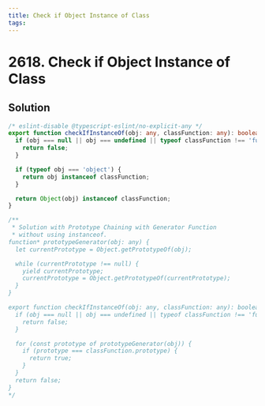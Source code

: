 ```yaml
---
title: Check if Object Instance of Class
tags:
---
```


# 2618. Check if Object Instance of Class

<Badges>
<LevelBadge level="medium" />

</Badges>

## Solution

```typescript filename="solution.ts" copy
/* eslint-disable @typescript-eslint/no-explicit-any */
export function checkIfInstanceOf(obj: any, classFunction: any): boolean {
  if (obj === null || obj === undefined || typeof classFunction !== 'function') {
    return false;
  }

  if (typeof obj === 'object') {
    return obj instanceof classFunction;
  }

  return Object(obj) instanceof classFunction;
}

/**
 * Solution with Prototype Chaining with Generator Function
 * without using instanceof.
function* prototypeGenerator(obj: any) {
  let currentPrototype = Object.getPrototypeOf(obj);

  while (currentPrototype !== null) {
    yield currentPrototype;
    currentPrototype = Object.getPrototypeOf(currentPrototype);
  }
}

export function checkIfInstanceOf(obj: any, classFunction: any): boolean {
  if (obj === null || obj === undefined || typeof classFunction !== 'function') {
    return false;
  }

  for (const prototype of prototypeGenerator(obj)) {
    if (prototype === classFunction.prototype) {
      return true;
    }
  }
  return false;
}
*/
```

<ProblemLink
  codingSite="leetcode"
  href="https://leetcode.com/problems/check-if-object-instance-of-class"
  title="Check if Object Instance of Class"
/>
